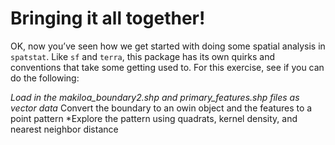 # Bringing it all together!

OK, now you've seen how we get started with doing some spatial analysis in `spatstat`. Like `sf` and `terra`, this package has its own quirks and conventions that take some getting used to. For this exercise, see if you can do the following:

*Load in the makiloa_boundary2.shp and primary_features.shp files as vector data
*Convert the boundary to an owin object and the features to a point pattern
*Explore the pattern using quadrats, kernel density, and nearest neighbor distance

